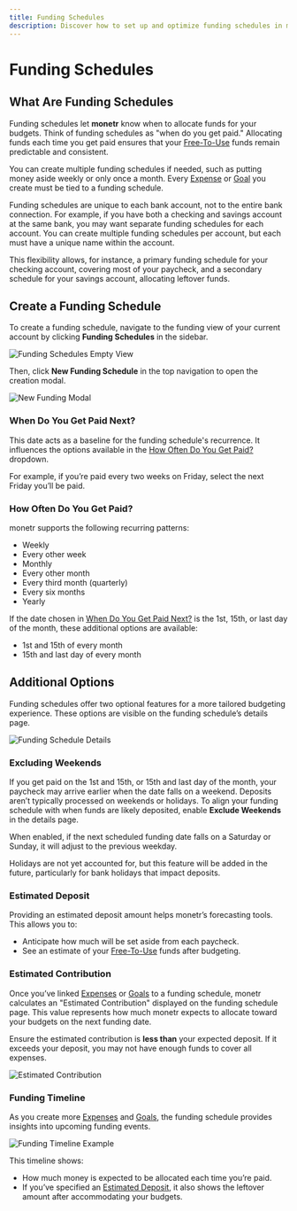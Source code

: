 ```yaml
---
title: Funding Schedules
description: Discover how to set up and optimize funding schedules in monetr to manage your budgets effectively. Learn how funding schedules allocate funds for recurring expenses, ensure consistent budgeting, and maintain predictable Free-To-Use funds with every paycheck.
---
```



# Funding Schedules

## What Are Funding Schedules

Funding schedules let **monetr** know when to allocate funds for your budgets. Think of funding schedules as "when do
you get paid." Allocating funds each time you get paid ensures that your [Free-To-Use](./free_to_use) funds remain
predictable and consistent.

You can create multiple funding schedules if needed, such as putting money aside weekly or only once a month. Every
[Expense](./expense) or [Goal](./goal) you create must be tied to a funding schedule.

Funding schedules are unique to each bank account, not to the entire bank connection. For example, if you have both a
checking and savings account at the same bank, you may want separate funding schedules for each account. You can create
multiple funding schedules per account, but each must have a unique name within the account.

This flexibility allows, for instance, a primary funding schedule for your checking account, covering most of your
paycheck, and a secondary schedule for your savings account, allocating leftover funds.

## Create a Funding Schedule

To create a funding schedule, navigate to the funding view of your current account by clicking **Funding Schedules** in
the sidebar.

![Funding Schedules Empty View](./assets/funding_empty_view.png)

Then, click **New Funding Schedule** in the top navigation to open the creation modal.

![New Funding Modal](./assets/funding_new_modal.png)

### When Do You Get Paid Next?

This date acts as a baseline for the funding schedule's recurrence. It influences the options available in the [How
Often Do You Get Paid?](#how-often-do-you-get-paid) dropdown.

For example, if you’re paid every two weeks on Friday, select the next Friday you’ll be paid.

### How Often Do You Get Paid?

monetr supports the following recurring patterns:

- Weekly
- Every other week
- Monthly
- Every other month
- Every third month (quarterly)
- Every six months
- Yearly

If the date chosen in [When Do You Get Paid Next?](#when-do-you-get-paid-next) is the 1st, 15th, or last day of the
month, these additional options are available:

- 1st and 15th of every month
- 15th and last day of every month

## Additional Options

Funding schedules offer two optional features for a more tailored budgeting experience. These options are visible on the
funding schedule’s details page.

![Funding Schedule Details](./assets/funding_details.png)

### Excluding Weekends

If you get paid on the 1st and 15th, or 15th and last day of the month, your paycheck may arrive earlier when the date
falls on a weekend. Deposits aren’t typically processed on weekends or holidays. To align your funding schedule with
when funds are likely deposited, enable **Exclude Weekends** in the details page.

When enabled, if the next scheduled funding date falls on a Saturday or Sunday, it will adjust to the previous weekday.

<Callout type="info"> Holidays are not yet accounted for, but this feature will be added in the future, particularly for
    bank holidays that impact deposits. </Callout>

### Estimated Deposit

Providing an estimated deposit amount helps monetr’s forecasting tools. This allows you to:

- Anticipate how much will be set aside from each paycheck.
- See an estimate of your [Free-To-Use](./free_to_use) funds after budgeting.

### Estimated Contribution

Once you’ve linked [Expenses](./expense) or [Goals](./goal) to a funding schedule, monetr calculates an "Estimated
Contribution" displayed on the funding schedule page. This value represents how much monetr expects to allocate toward
your budgets on the next funding date.

Ensure the estimated contribution is **less than** your expected deposit. If it exceeds your deposit, you may not have
enough funds to cover all expenses.

![Estimated Contribution](./assets/funding_estimate_example.png)

### Funding Timeline

As you create more [Expenses](./expense) and [Goals](./goal), the funding schedule provides insights into upcoming
funding events.

![Funding Timeline Example](./assets/funding_timeline.png)

This timeline shows:

- How much money is expected to be allocated each time you’re paid.
- If you’ve specified an [Estimated Deposit](#estimated-deposit), it also shows the leftover amount after accommodating
your budgets.
